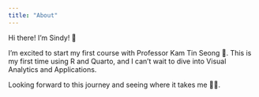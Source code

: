 ```yaml
---
title: "About"
---
```


Hi there! I'm Sindy! 👋

I'm excited to start my first course with Professor Kam Tin Seong 🎉.
This is my first time using R and Quarto️, and I can't wait to dive into Visual Analytics and Applications.

Looking forward to this journey and seeing where it takes me 🌈🌟.
